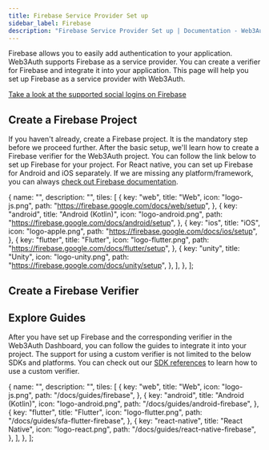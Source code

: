 ```yaml
---
title: Firebase Service Provider Set up
sidebar_label: Firebase
description: "Firebase Service Provider Set up | Documentation - Web3Auth"
---
```



Firebase allows you to easily add authentication to your application. Web3Auth supports Firebase as
a service provider. You can create a verifier for Firebase and integrate it into your application.
This page will help you set up Firebase as a service provider with Web3Auth.

[Take a look at the supported social logins on Firebase](https://firebase.google.com/docs/auth)

## Create a Firebase Project

If you haven't already, create a Firebase project. It is the mandatory step before we proceed
further. After the basic setup, we'll learn how to create a Firebase verifier for the Web3Auth
project. You can follow the link below to set up Firebase for your project. For React native, you
can set up Firebase for Android and iOS separately. If we are missing any platform/framework, you
can always [check out Firebase documentation](https://firebase.google.com/docs/libraries).

  {
    name: "",
    description: "",
    tiles: [
      {
        key: "web",
        title: "Web",
        icon: "logo-js.png",
        path: "https://firebase.google.com/docs/web/setup",
      },
      {
        key: "android",
        title: "Android (Kotlin)",
        icon: "logo-android.png",
        path: "https://firebase.google.com/docs/android/setup",
      },
      {
        key: "ios",
        title: "iOS",
        icon: "logo-apple.png",
        path: "https://firebase.google.com/docs/ios/setup",
      },
      {
        key: "flutter",
        title: "Flutter",
        icon: "logo-flutter.png",
        path: "https://firebase.google.com/docs/flutter/setup",
      },
      {
        key: "unity",
        title: "Unity",
        icon: "logo-unity.png",
        path: "https://firebase.google.com/docs/unity/setup",
      },
    ],
  },
];

<Tiles tileGroups={FirebaseSetup} />

## Create a Firebase Verifier

<SetupFirebaseVerifier />

## Explore Guides

After you have set up Firebase and the corresponding verifier in the Web3Auth Dashboard, you can
follow the guides to integrate it into your project. The support for using a custom verifier is not
limited to the below SDKs and platforms. You can check out our [SDK references](/docs/sdk/) to learn
how to use a custom verifier.

  {
    name: "",
    description: "",
    tiles: [
      {
        key: "web",
        title: "Web",
        icon: "logo-js.png",
        path: "/docs/guides/firebase",
      },
      {
        key: "android",
        title: "Android (Kotlin)",
        icon: "logo-android.png",
        path: "/docs/guides/android-firebase",
      },
      {
        key: "flutter",
        title: "Flutter",
        icon: "logo-flutter.png",
        path: "/docs/guides/sfa-flutter-firebase",
      },
      {
        key: "react-native",
        title: "React Native",
        icon: "logo-react.png",
        path: "/docs/guides/react-native-firebase",
      },
    ],
  },
];

<Tiles tileGroups={FirebaseGuides} />
